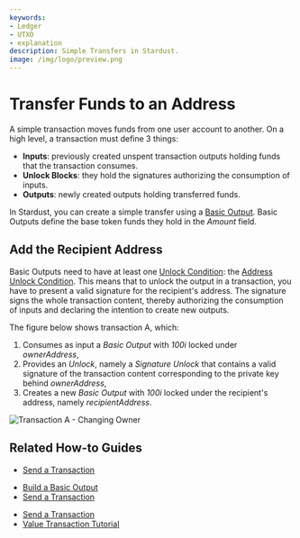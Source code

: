 ```yaml
---
keywords:
- Ledger
- UTXO
- explanation
description: Simple Transfers in Stardust.
image: /img/logo/preview.png
---
```


# Transfer Funds to an Address

A simple transaction moves funds from one user account to another. On a high level, a transaction must define 3 things:
 - **Inputs**: previously created unspent transaction outputs holding funds that the transaction consumes.
 - **Unlock Blocks**: they hold the signatures authorizing the consumption of inputs.
 - **Outputs**: newly created outputs holding transferred funds.

In Stardust, you can create a simple transfer using a [Basic Output](https://github.com/iotaledger/tips/blob/master/tips/TIP-0018/tip-0018.md#basic-output).
Basic Outputs define the base token funds they hold in the _Amount_ field.

## Add the Recipient Address

Basic Outputs need to have at least one
[Unlock Condition](https://github.com/iotaledger/tips/blob/master/tips/TIP-0018/tip-0018.md#unlock-conditions): the
[Address Unlock Condition](https://github.com/iotaledger/tips/blob/master/tips/TIP-0018/tip-0018.md#address-unlock-condition).
This means that to unlock the output in a transaction, you have to present a valid signature for the recipient's address.
The signature signs the whole transaction content, thereby authorizing the consumption of inputs and declaring the
intention to create new outputs.

The figure below shows transaction A, which:

1. Consumes as input a _Basic Output_ with _100i_ locked under _ownerAddress_,
2. Provides an _Unlock_, namely a _Signature Unlock_ that contains a valid signature of the transaction content corresponding
to the private key behind _ownerAddress_,
3. Creates a new _Basic Output_ with _100i_ locked under the recipient's address, namely _recipientAddress_.

![Transaction A - Changing Owner](/img/stardust_explanations/stardust_ledger_anatomy/simple_transaction/tx_A.svg)

## Related How-to Guides

<Tabs>
<TabItem value="wallet.rs" label="wallet.rs" >

- [Send a Transaction](https://wiki.iota.org/shimmer/wallet.rs/how_tos/outputs_and_transactions/send_transaction/)

</TabItem>
<TabItem value="iota.rs" label="iota.rs">

- [Build a Basic Output](https://wiki.iota.org/shimmer/iota.rs/how_tos/build_output/)
- [Send a Transaction](https://wiki.iota.org/shimmer/iota.rs/how_tos/prepare_sign_transaction/)

</TabItem>
<TabItem value="iota.js" label="iota.js">

- [Send a Transaction](https://wiki.iota.org/shimmer/iotajs/how_tos/transaction/)
- [Value Transaction Tutorial](https://wiki.iota.org/shimmer/iotajs/tutorials/value-transactions/introduction/)

</TabItem>
</Tabs>
